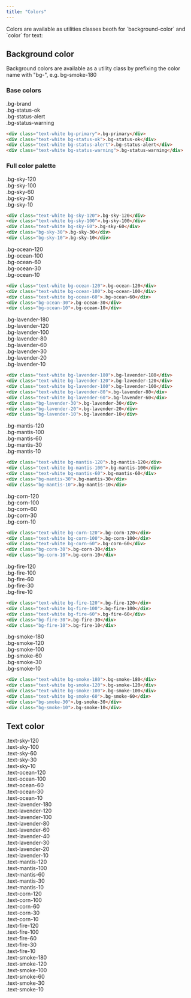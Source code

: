```yaml
---
title: "Colors"
---
```

<div class="ultilities-colors-wrapper">
Colors are available as utilities classes beoth for `background-color` and `color` for text:

## Background color

Background colors are available as a utility class by prefixing the color name with "bg-", e.g. bg-smoke-180

### Base colors

<div class="background-block text-white bg-brand">.bg-brand</div>
<div class="background-block text-white bg-status-ok">.bg-status-ok</div>
<div class="background-block text-white bg-status-alert">.bg-status-alert</div>
<div class="background-block text-white bg-status-warning">
  .bg-status-warning
</div>

```html
<div class="text-white bg-primary">.bg-primary</div>
<div class="text-white bg-status-ok">.bg-status-ok</div>
<div class="text-white bg-status-alert">.bg-status-alert</div>
<div class="text-white bg-status-warning">.bg-status-warning</div>
```

### Full color palette

<div class="background-block text-white bg-sky-120">.bg-sky-120</div>
<div class="background-block text-white bg-sky-100">.bg-sky-100</div>
<div class="background-block text-white bg-sky-60">.bg-sky-60</div>
<div class="background-block bg-sky-30">.bg-sky-30</div>
<div class="background-block bg-sky-10">.bg-sky-10</div>

```html
<div class="text-white bg-sky-120">.bg-sky-120</div>
<div class="text-white bg-sky-100">.bg-sky-100</div>
<div class="text-white bg-sky-60">.bg-sky-60</div>
<div class="bg-sky-30">.bg-sky-30</div>
<div class="bg-sky-10">.bg-sky-10</div>
```

<div class="background-block text-white bg-ocean-120">.bg-ocean-120</div>
<div class="background-block text-white bg-ocean-100">.bg-ocean-100</div>
<div class="background-block text-white bg-ocean-60">.bg-ocean-60</div>
<div class="background-block bg-ocean-30">.bg-ocean-30</div>
<div class="background-block bg-ocean-10">.bg-ocean-10</div>

```html
<div class="text-white bg-ocean-120">.bg-ocean-120</div>
<div class="text-white bg-ocean-100">.bg-ocean-100</div>
<div class="text-white bg-ocean-60">.bg-ocean-60</div>
<div class="bg-ocean-30">.bg-ocean-30</div>
<div class="bg-ocean-10">.bg-ocean-10</div>
```

<div class="background-block text-white bg-lavender-180">.bg-lavender-180</div>
<div class="background-block text-white bg-lavender-120">.bg-lavender-120</div>
<div class="background-block text-white bg-lavender-100">.bg-lavender-100</div>
<div class="background-block text-white bg-lavender-80">.bg-lavender-80</div>
<div class="background-block text-white bg-lavender-60">.bg-lavender-60</div>
<div class="background-block bg-lavender-30">.bg-lavender-30</div>
<div class="background-block bg-lavender-20">.bg-lavender-20</div>
<div class="background-block bg-lavender-10">.bg-lavender-10</div>

```html
<div class="text-white bg-lavender-180">.bg-lavender-180</div>
<div class="text-white bg-lavender-120">.bg-lavender-120</div>
<div class="text-white bg-lavender-100">.bg-lavender-100</div>
<div class="text-white bg-lavender-80">.bg-lavender-80</div>
<div class="text-white bg-lavender-60">.bg-lavender-60</div>
<div class="bg-lavender-30">.bg-lavender-30</div>
<div class="bg-lavender-20">.bg-lavender-20</div>
<div class="bg-lavender-10">.bg-lavender-10</div>
```

<div class="background-block text-white bg-mantis-120">.bg-mantis-120</div>
<div class="background-block text-white bg-mantis-100">.bg-mantis-100</div>
<div class="background-block text-white bg-mantis-60">.bg-mantis-60</div>
<div class="background-block bg-mantis-30">.bg-mantis-30</div>
<div class="background-block bg-mantis-10">.bg-mantis-10</div>

```html
<div class="text-white bg-mantis-120">.bg-mantis-120</div>
<div class="text-white bg-mantis-100">.bg-mantis-100</div>
<div class="text-white bg-mantis-60">.bg-mantis-60</div>
<div class="bg-mantis-30">.bg-mantis-30</div>
<div class="bg-mantis-10">.bg-mantis-10</div>
```

<div class="background-block text-white bg-corn-120">.bg-corn-120</div>
<div class="background-block text-white bg-corn-100">.bg-corn-100</div>
<div class="background-block text-white bg-corn-60">.bg-corn-60</div>
<div class="background-block bg-corn-30">.bg-corn-30</div>
<div class="background-block bg-corn-10">.bg-corn-10</div>

```html
<div class="text-white bg-corn-120">.bg-corn-120</div>
<div class="text-white bg-corn-100">.bg-corn-100</div>
<div class="text-white bg-corn-60">.bg-corn-60</div>
<div class="bg-corn-30">.bg-corn-30</div>
<div class="bg-corn-10">.bg-corn-10</div>
```

<div class="background-block text-white bg-fire-120">.bg-fire-120</div>
<div class="background-block text-white bg-fire-100">.bg-fire-100</div>
<div class="background-block text-white bg-fire-60">.bg-fire-60</div>
<div class="background-block bg-fire-30">.bg-fire-30</div>
<div class="background-block bg-fire-10">.bg-fire-10</div>

```html
<div class="text-white bg-fire-120">.bg-fire-120</div>
<div class="text-white bg-fire-100">.bg-fire-100</div>
<div class="text-white bg-fire-60">.bg-fire-60</div>
<div class="bg-fire-30">.bg-fire-30</div>
<div class="bg-fire-10">.bg-fire-10</div>
```

<div class="background-block text-white bg-smoke-180">.bg-smoke-180</div>
<div class="background-block text-white bg-smoke-120">.bg-smoke-120</div>
<div class="background-block text-white bg-smoke-100">.bg-smoke-100</div>
<div class="background-block text-white bg-smoke-60">.bg-smoke-60</div>
<div class="background-block bg-smoke-30">.bg-smoke-30</div>
<div class="background-block bg-smoke-10">.bg-smoke-10</div>

```html
<div class="text-white bg-smoke-180">.bg-smoke-180</div>
<div class="text-white bg-smoke-120">.bg-smoke-120</div>
<div class="text-white bg-smoke-100">.bg-smoke-100</div>
<div class="text-white bg-smoke-60">.bg-smoke-60</div>
<div class="bg-smoke-30">.bg-smoke-30</div>
<div class="bg-smoke-10">.bg-smoke-10</div>
```

## Text color

<div class="text-block">
  <span class="text-sky-120">.text-sky-120</span>
</div>
<div class="text-block">
  <span class="text-sky-100">.text-sky-100</span>
</div>
<div class="text-block">
  <span class="text-sky-60">.text-sky-60</span>
</div>
<div class="text-block bg-smoke-180">
  <span class="text-sky-30">.text-sky-30</span>
</div>
<div class="text-block bg-smoke-180">
  <span class="text-sky-10">.text-sky-10</span>
</div>

<div class="text-block">
  <span class="text-ocean-120">.text-ocean-120</span>
</div>
<div class="text-block">
  <span class="text-ocean-100">.text-ocean-100</span>
</div>
<div class="text-block">
  <span class="text-ocean-60">.text-ocean-60</span>
</div>
<div class="text-block bg-smoke-180">
  <span class="text-ocean-30">.text-ocean-30</span>
</div>
<div class="text-block bg-smoke-180">
  <span class="text-ocean-10">.text-ocean-10</span>
</div>

<div class="text-block">
  <span class="text-lavender-180">.text-lavender-180</span>
</div>
<div class="text-block">
  <span class="text-lavender-120">.text-lavender-120</span>
</div>
<div class="text-block">
  <span class="text-lavender-100">.text-lavender-100</span>
</div>
<div class="text-block">
  <span class="text-lavender-80">.text-lavender-80</span>
</div>
<div class="text-block">
  <span class="text-lavender-60">.text-lavender-60</span>
</div>
<div class="text-block">
  <span class="text-lavender-40">.text-lavender-40</span>
</div>
<div class="text-block bg-smoke-180">
  <span class="text-lavender-30">.text-lavender-30</span>
</div>
<div class="text-block bg-smoke-180">
  <span class="text-lavender-20">.text-lavender-20</span>
</div>
<div class="text-block bg-smoke-180">
  <span class="text-lavender-10">.text-lavender-10</span>
</div>

<div class="text-block">
  <span class="text-mantis-120">.text-mantis-120</span>
</div>
<div class="text-block">
  <span class="text-mantis-100">.text-mantis-100</span>
</div>
<div class="text-block">
  <span class="text-mantis-60">.text-mantis-60</span>
</div>
<div class="text-block bg-smoke-180">
  <span class="text-mantis-30">.text-mantis-30</span>
</div>
<div class="text-block bg-smoke-180">
  <span class="text-mantis-10">.text-mantis-10</span>
</div>

<div class="text-block">
  <span class="text-corn-120">.text-corn-120</span>
</div>
<div class="text-block">
  <span class="text-corn-100">.text-corn-100</span>
</div>
<div class="text-block">
  <span class="text-corn-60">.text-corn-60</span>
</div>
<div class="text-block bg-smoke-180">
  <span class="text-corn-30">.text-corn-30</span>
</div>
<div class="text-block bg-smoke-180">
  <span class="text-corn-10">.text-corn-10</span>
</div>

<div class="text-block">
  <span class="text-fire-120">.text-fire-120</span>
</div>
<div class="text-block">
  <span class="text-fire-100">.text-fire-100</span>
</div>
<div class="text-block">
  <span class="text-fire-60">.text-fire-60</span>
</div>
<div class="text-block bg-smoke-180">
  <span class="text-fire-30">.text-fire-30</span>
</div>
<div class="text-block bg-smoke-180">
  <span class="text-fire-10">.text-fire-10</span>
</div>

<div class="text-block">
  <span class="text-smoke-180">.text-smoke-180</span>
</div>
<div class="text-block">
  <span class="text-smoke-120">.text-smoke-120</span>
</div>
<div class="text-block">
  <span class="text-smoke-100">.text-smoke-100</span>
</div>
<div class="text-block">
  <span class="text-smoke-60">.text-smoke-60</span>
</div>
<div class="text-block bg-smoke-180">
  <span class="text-smoke-30">.text-smoke-30</span>
</div>
<div class="text-block bg-smoke-180">
  <span class="text-smoke-10">.text-smoke-10</span>
</div>
</div>